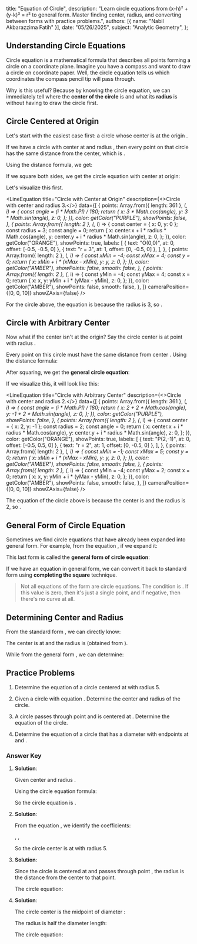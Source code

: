   title: "Equation of Circle",
  description: "Learn circle equations from (x-h)² + (y-k)² = r² to general form. Master finding center, radius, and converting between forms with practice problems.",
  authors: [{ name: "Nabil Akbarazzima Fatih" }],
  date: "05/26/2025",
  subject: "Analytic Geometry",
};


## Understanding Circle Equations

Circle equation is a mathematical formula that describes all points forming a circle on a coordinate plane. Imagine you have a compass and want to draw a circle on coordinate paper. Well, the circle equation tells us which coordinates the compass pencil tip will pass through.

Why is this useful? Because by knowing the circle equation, we can immediately tell where the **center of the circle** is and what its **radius** is without having to draw the circle first.

## Circle Centered at Origin

Let's start with the easiest case first: a circle whose center is at the origin <InlineMath math="O(0,0)" />. 

If we have a circle with center at <InlineMath math="O(0,0)" /> and radius <InlineMath math="r" />, then every point <InlineMath math="(x,y)" /> on that circle has the same distance from the center, which is <InlineMath math="r" />.

Using the distance formula, we get:

<BlockMath math="\sqrt{x^2 + y^2} = r" />

If we square both sides, we get the circle equation with center at origin:

<BlockMath math="x^2 + y^2 = r^2" />

Let's visualize this first.

<LineEquation
  title="Circle with Center at Origin"
  description={<>Circle with center <InlineMath math="O(0,0)" /> and radius 3.</>}
  data={[
    {
      points: Array.from({ length: 361 }, (_, i) => {
        const angle = (i * Math.PI) / 180;
        return {
          x: 3 * Math.cos(angle),
          y: 3 * Math.sin(angle),
          z: 0,
        };
      }),
      color: getColor("PURPLE"),
      showPoints: false,
    },
    {
      points: Array.from({ length: 2 }, (_, i) => {
        const center = { x: 0, y: 0 };
        const radius = 3;
        const angle = 0;
        return {
          x: center.x + i * radius * Math.cos(angle),
          y: center.y + i * radius * Math.sin(angle),
          z: 0,
        };
      }),
      color: getColor("ORANGE"),
      showPoints: true,
      labels: [
        { text: "O(0,0)", at: 0, offset: [-0.5, -0.5, 0] },
        { text: "r = 3", at: 1, offset: [0, -0.5, 0] },
      ],
    },
    {
      points: Array.from({ length: 2 }, (_, i) => {
        const xMin = -4;
        const xMax = 4;
        const y = 0;
        return {
          x: xMin + i * (xMax - xMin),
          y: y,
          z: 0,
        };
      }),
      color: getColor("AMBER"),
      showPoints: false,
      smooth: false,
    },
    {
      points: Array.from({ length: 2 }, (_, i) => {
        const yMin = -4;
        const yMax = 4;
        const x = 0;
        return {
          x: x,
          y: yMin + i * (yMax - yMin),
          z: 0,
        };
      }),
      color: getColor("AMBER"),
      showPoints: false,
      smooth: false,
    },
  ]}
  cameraPosition={[0, 0, 10]}
  showZAxis={false}
/>

For the circle above, the equation is <InlineMath math="x^2 + y^2 = 9" /> because the radius is 3, so <InlineMath math="r^2 = 3^2 = 9" />.

## Circle with Arbitrary Center

Now what if the center isn't at the origin? Say the circle center is at point <InlineMath math="P(a,b)" /> with radius <InlineMath math="r" />.

Every point <InlineMath math="(x,y)" /> on this circle must have the same distance <InlineMath math="r" /> from center <InlineMath math="P(a,b)" />. Using the distance formula:

<BlockMath math="\sqrt{(x-a)^2 + (y-b)^2} = r" />

After squaring, we get the **general circle equation**:

<BlockMath math="(x-a)^2 + (y-b)^2 = r^2" />

If we visualize this, it will look like this:

<LineEquation
  title="Circle with Arbitrary Center"
  description={<>Circle with center <InlineMath math="P(2,-1)" /> and radius 2.</>}
  data={[
    {
      points: Array.from({ length: 361 }, (_, i) => {
        const angle = (i * Math.PI) / 180;
        return {
          x: 2 + 2 * Math.cos(angle),
          y: -1 + 2 * Math.sin(angle),
          z: 0,
        };
      }),
      color: getColor("PURPLE"),
      showPoints: false,
    },
    {
      points: Array.from({ length: 2 }, (_, i) => {
        const center = { x: 2, y: -1 };
        const radius = 2;
        const angle = 0;
        return {
          x: center.x + i * radius * Math.cos(angle),
          y: center.y + i * radius * Math.sin(angle),
          z: 0,
        };
      }),
      color: getColor("ORANGE"),
      showPoints: true,
      labels: [
        { text: "P(2,-1)", at: 0, offset: [-0.5, 0.5, 0] },
        { text: "r = 2", at: 1, offset: [0, -0.5, 0] },
      ],
    },
    {
      points: Array.from({ length: 2 }, (_, i) => {
        const xMin = -1;
        const xMax = 5;
        const y = 0;
        return {
          x: xMin + i * (xMax - xMin),
          y: y,
          z: 0,
        };
      }),
      color: getColor("AMBER"),
      showPoints: false,
      smooth: false,
    },
    {
      points: Array.from({ length: 2 }, (_, i) => {
        const yMin = -4;
        const yMax = 2;
        const x = 0;
        return {
          x: x,
          y: yMin + i * (yMax - yMin),
          z: 0,
        };
      }),
      color: getColor("AMBER"),
      showPoints: false,
      smooth: false,
    },
  ]}
  cameraPosition={[0, 0, 10]}
  showZAxis={false}
/>

The equation of the circle above is <InlineMath math="(x-2)^2 + (y+1)^2 = 4" /> because the center is <InlineMath math="P(2,-1)" /> and the radius is 2, so <InlineMath math="r^2 = 2^2 = 4" />.

## General Form of Circle Equation

Sometimes we find circle equations that have already been expanded into general form. For example, from the equation <InlineMath math="(x-1)^2 + (y-2)^2 = 9" />, if we expand it:

<div className="flex flex-col gap-4">
  <BlockMath math="(x-1)^2 + (y-2)^2 = 9" />
  <BlockMath math="x^2 - 2x + 1 + y^2 - 4y + 4 = 9" />
  <BlockMath math="x^2 + y^2 - 2x - 4y + 5 = 9" />
  <BlockMath math="x^2 + y^2 - 2x - 4y - 4 = 0" />
</div>

This last form is called the **general form of circle equation**:

<BlockMath math="x^2 + y^2 + Dx + Ey + F = 0" />

If we have an equation in general form, we can convert it back to standard form using **completing the square** technique.

> Not all equations of the form <InlineMath math="x^2 + y^2 + Dx + Ey + F = 0" /> are circle equations. The condition is <InlineMath math="D^2 + E^2 - 4F > 0" />. If this value is zero, then it's just a single point, and if negative, then there's no curve at all.

## Determining Center and Radius

From the standard form <InlineMath math="(x-a)^2 + (y-b)^2 = r^2" />, we can directly know:

The center is at <InlineMath math="(a,b)" /> and the radius is <InlineMath math="r" /> (obtained from <InlineMath math="r = \sqrt{r^2}" />).

While from the general form <InlineMath math="x^2 + y^2 + Dx + Ey + F = 0" />, we can determine:

<div className="flex flex-col gap-4">
  <BlockMath math="\text{Center: } \left(-\frac{D}{2}, -\frac{E}{2}\right)" />
  <BlockMath math="\text{Radius: } r = \frac{1}{2}\sqrt{D^2 + E^2 - 4F}" />
</div>

## Practice Problems

1. Determine the equation of a circle centered at <InlineMath math="(3,-2)" /> with radius 5.

2. Given a circle with equation <InlineMath math="x^2 + y^2 - 6x + 4y - 12 = 0" />. Determine the center and radius of the circle.

3. A circle passes through point <InlineMath math="(6,-8)" /> and is centered at <InlineMath math="O(0,0)" />. Determine the equation of the circle.

4. Determine the equation of a circle that has a diameter with endpoints at <InlineMath math="A(1,3)" /> and <InlineMath math="B(7,-1)" />.

### Answer Key

1. **Solution**: 

   Given center <InlineMath math="(a,b) = (3,-2)" /> and radius <InlineMath math="r = 5" />.
   
   Using the circle equation formula:
   
   <div className="flex flex-col gap-4">
     <BlockMath math="(x-a)^2 + (y-b)^2 = r^2" />
     <BlockMath math="(x-3)^2 + (y-(-2))^2 = 5^2" />
     <BlockMath math="(x-3)^2 + (y+2)^2 = 25" />
   </div>
   
   So the circle equation is <InlineMath math="(x-3)^2 + (y+2)^2 = 25" />.

2. **Solution**:

   From the equation <InlineMath math="x^2 + y^2 - 6x + 4y - 12 = 0" />, we identify the coefficients:
   
   <InlineMath math="D = -6" />, <InlineMath math="E = 4" />, <InlineMath math="F = -12" />
   
   <div className="flex flex-col gap-4">
     <BlockMath math="\text{Center: } \left(-\frac{D}{2}, -\frac{E}{2}\right) = \left(-\frac{(-6)}{2}, -\frac{4}{2}\right) = (3, -2)" />
     <BlockMath math="r = \frac{1}{2}\sqrt{D^2 + E^2 - 4F} = \frac{1}{2}\sqrt{(-6)^2 + 4^2 - 4(-12)}" />
     <BlockMath math="r = \frac{1}{2}\sqrt{36 + 16 + 48} = \frac{1}{2}\sqrt{100} = \frac{1}{2} \times 10 = 5" />
   </div>
   
   So the circle center is at <InlineMath math="(3,-2)" /> with radius 5.

3. **Solution**:

   Since the circle is centered at <InlineMath math="O(0,0)" /> and passes through point <InlineMath math="(6,-8)" />, the radius is the distance from the center to that point.
   
   <BlockMath math="r = \sqrt{(6-0)^2 + (-8-0)^2} = \sqrt{6^2 + (-8)^2} = \sqrt{36 + 64} = \sqrt{100} = 10" />
   
   The circle equation: <InlineMath math="x^2 + y^2 = r^2 = 10^2 = 100" />

4. **Solution**:

   The circle center is the midpoint of diameter <InlineMath math="AB" />:
   
   <BlockMath math="\text{Center} = \left(\frac{x_A + x_B}{2}, \frac{y_A + y_B}{2}\right) = \left(\frac{1+7}{2}, \frac{3+(-1)}{2}\right) = \left(\frac{8}{2}, \frac{2}{2}\right) = (4, 1)" />
   
   The radius is half the diameter length:
   
   <div className="flex flex-col gap-4">
     <BlockMath math="\text{Length } AB = \sqrt{(x_B-x_A)^2 + (y_B-y_A)^2} = \sqrt{(7-1)^2 + (-1-3)^2}" />
     <BlockMath math="= \sqrt{6^2 + (-4)^2} = \sqrt{36 + 16} = \sqrt{52} = \sqrt{4 \times 13} = 2\sqrt{13}" />
     <BlockMath math="r = \frac{\text{diameter}}{2} = \frac{2\sqrt{13}}{2} = \sqrt{13}" />
   </div>
   
   The circle equation: <InlineMath math="(x-4)^2 + (y-1)^2 = (\sqrt{13})^2 = 13" />